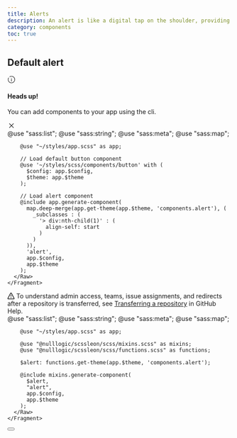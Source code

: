 ```yaml
---
title: Alerts
description: An alert is like a digital tap on the shoulder, providing timely notifications or warnings to users. It's the digital equivalent of a gentle nudge, ensuring important information doesn't slip through the cracks. With an alert, users are kept informed and engaged, without feeling overwhelmed by a barrage of notifications.
category: components
toc: true
---
```

## Default alert


<Snippet preview={true}>
    <Fragment slot="html">
      <Raw file={file} line_start={14} line_end={35}>
        <div class="alert" role="alert">
            <div>
              <svg width="18px" height="18px" viewBox="0 0 24 24" fill="none" xmlns="http://www.w3.org/2000/svg">
                <path d="M12 17V11" stroke="currentColor" stroke-width="1.5" stroke-linecap="round"/>
                <circle cx="1" cy="1" r="1" transform="matrix(1 0 0 -1 11 9)" fill="currentColor"/>
                <path d="M7 3.33782C8.47087 2.48697 10.1786 2 12 2C17.5228 2 22 6.47715 22 12C22 17.5228 17.5228 22 12 22C6.47715 22 2 17.5228 2 12C2 10.1786 2.48697 8.47087 3.33782 7" stroke="currentColor" stroke-width="1.5" stroke-linecap="round"/>
              </svg>
            </div>
            <div>
                <h4>
                    Heads up!
                </h4>
                <p>
                    You can add components to your app using the cli.
                </p>
            </div>
            <div>
                <a href="#" class="btn link">
                  <svg width="18" fill="none" viewBox="0 0 24 24" stroke-width="1.5" stroke="currentColor" data-astro-cid-w3eo3aef=""><path stroke-linecap="round" stroke-linejoin="round" d="M6 18L18 6M6 6l12 12" data-astro-cid-w3eo3aef=""></path></svg>
                </a>
            </div>
        </div>
      </Raw>
    </Fragment>
    <Fragment slot="scss">
      <Raw file={file} line_start={40} line_end={65}>
        @use "sass:list";
        @use "sass:string";
        @use "sass:meta";
        @use "sass:map";

        @use "~/styles/app.scss" as app;

        // Load default button component
        @use '~/styles/scss/components/button' with (
          $config: app.$config,
          $theme: app.$theme
        );

        // Load alert component
        @include app.generate-component(
          map.deep-merge(app.get-theme(app.$theme, 'components.alert'), (
            _subclasses : (
              '> div:nth-child(1)' : (
                align-self: start
              )
            )
          )),
          'alert',
          app.$config,
          app.$theme
        );
      </Raw>
    </Fragment>
</Snippet>

<Snippet preview={true}>
    <Fragment slot="html">
      <Raw file={file} line_start={73} line_end={89}>
        <div class="alert" role="alert">
            <div class="center">
                <div class="Flash__StyledFlash-sc-hzrzfc-0 eIEwNA">
                    <svg aria-hidden="true" focusable="false" role="img" class="Octicon-sc-9kayk9-0" viewBox="0 0 16 16"
                         width="16" height="16" fill="currentColor"
                         style="display: inline-block; vertical-align: text-bottom; overflow: visible;">
                        <path
                            d="M6.457 1.047c.659-1.234 2.427-1.234 3.086 0l6.082 11.378A1.75 1.75 0 0 1 14.082 15H1.918a1.75 1.75 0 0 1-1.543-2.575Zm1.763.707a.25.25 0 0 0-.44 0L1.698 13.132a.25.25 0 0 0 .22.368h12.164a.25.25 0 0 0 .22-.368Zm.53 3.996v2.5a.75.75 0 0 1-1.5 0v-2.5a.75.75 0 0 1 1.5 0ZM9 11a1 1 0 1 1-2 0 1 1 0 0 1 2 0Z"></path>
                    </svg>
                    To understand admin access, teams, issue assignments, and redirects after a repository is
                    transferred, see <a data-inline="true"
                                        href="#"
                                        class="">Transferring a repository</a> in
                    GitHub Help.
                </div>
            </div>
        </div>
      </Raw>
    </Fragment>
    <Fragment slot="scss">
      <Raw file={file} line_start={94} line_end={111}>
        @use "sass:list";
        @use "sass:string";
        @use "sass:meta";
        @use "sass:map";

        @use "~/styles/app.scss" as app;

        @use "@nulllogic/scssleon/scss/mixins.scss" as mixins;
        @use "@nulllogic/scssleon/scss/functions.scss" as functions;

        $alert: functions.get-theme(app.$theme, 'components.alert');

        @include mixins.generate-component(
          $alert,
          "alert",
          app.$config,
          app.$theme
        );
      </Raw>
    </Fragment>
</Snippet>

<button class="btn btn-close" aria-label="Dismiss notification" type="button">
    <svg viewBox="0 0 20 20" class="icon" focusable="false" aria-hidden="true" fill="currentColor">
        <path fill="evenodd"
              d="M6.707 5.293a1 1 0 0 0-1.414 1.414l3.293 3.293-3.293 3.293a1 1 0 1 0 1.414 1.414l3.293-3.293 3.293 3.293a1 1 0 0 0 1.414-1.414l-3.293-3.293 3.293-3.293a1 1 0 0 0-1.414-1.414l-3.293 3.293-3.293-3.293Z"></path>
    </svg>
</button>

